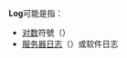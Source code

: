 {{NoteTA
|G1 = IT
}}
'''Log'''可能是指：

* [[对数|对数]]符號（{{lang|en|logarithm}}）
* [[服务器日志|服务器日志]]（{{lang|en|server log}}）或软件日志

{{disambig|cat=三字拉丁字母縮寫消歧義}}